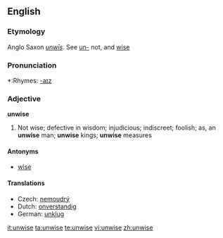 ==English==

===Etymology===
Anglo Saxon ''[[unwis|unwīs]]''. See [[un-]] not, and [[wise]]

===Pronunciation===
*:Rhymes: [[Rhymes:English:-aɪz|-aɪz]]

===Adjective===
'''unwise'''
#Not wise; defective in wisdom; injudicious; indiscreet; foolish; as, an '''unwise''' man; '''unwise''' kings; '''unwise''' measures

====Antonyms====
*[[wise]]

====Translations====
* Czech: [[nemoudrý]] {{m}}
*Dutch: [[onverstandig]]
*German: [[unklug]]

[[it:unwise]]
[[ta:unwise]]
[[te:unwise]]
[[vi:unwise]]
[[zh:unwise]]